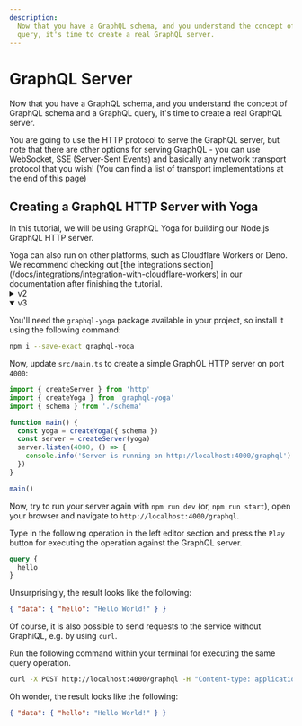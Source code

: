 ```yaml
---
description:
  Now that you have a GraphQL schema, and you understand the concept of GraphQL schema and a GraphQL
  query, it's time to create a real GraphQL server.
---
```



# GraphQL Server

Now that you have a GraphQL schema, and you understand the concept of GraphQL schema and a GraphQL
query, it's time to create a real GraphQL server.

You are going to use the HTTP protocol to serve the GraphQL server, but note that there are other
options for serving GraphQL - you can use WebSocket, SSE (Server-Sent Events) and basically any
network transport protocol that you wish! (You can find a list of transport implementations at the
end of this page)

## Creating a GraphQL HTTP Server with Yoga

In this tutorial, we will be using GraphQL Yoga for building our Node.js GraphQL HTTP server.

<Callout>
  Yoga can also run on other platforms, such as Cloudflare Workers or Deno. We recommend checking
  out [the integrations section](/docs/integrations/integration-with-cloudflare-workers) in our
  documentation after finishing the tutorial.
</Callout>

<details>
  <summary>v2</summary>

You'll need the `@graphql-yoga/node` package available in your project, so install it using the
following command:

```sh npm2yarn
npm i --save-exact @graphql-yoga/node
```

Now, update `src/main.ts` to create a simple GraphQL HTTP server on port `4000`:

```ts filename="src/main.ts"
import { createServer } from '@graphql-yoga/node'
import { schema } from './schema'

async function main() {
  const server = createServer({ schema })
  await server.start()
}

main()
```

Now, try to run your server again with `npm run dev` (or, `npm run start`).

The output should look similar to the following:

```text
$ cross-env NODE_ENV=development ts-node-dev --exit-child --respawn src/main.ts
[INFO] 15:40:14 ts-node-dev ver. 1.1.8 (using ts-node ver. 9.1.1, typescript ver. 4.5.5)
[2022-02-25 14:40:17.810 +0000] DEBUG (13296 on DESKTOP-U72CGKK): Setting up server.
[2022-02-25 14:40:17.818 +0000] INFO (13296 on DESKTOP-U72CGKK): GraphQL Server running at http://127.0.0.1:4000/graphql.
```

</details>

<details open>
  <summary>v3</summary>

You'll need the `graphql-yoga` package available in your project, so install it using the following
command:

```sh npm2yarn
npm i --save-exact graphql-yoga
```

Now, update `src/main.ts` to create a simple GraphQL HTTP server on port `4000`:

```ts filename="src/main.ts"
import { createServer } from 'http'
import { createYoga } from 'graphql-yoga'
import { schema } from './schema'

function main() {
  const yoga = createYoga({ schema })
  const server = createServer(yoga)
  server.listen(4000, () => {
    console.info('Server is running on http://localhost:4000/graphql')
  })
}

main()
```

Now, try to run your server again with `npm run dev` (or, `npm run start`), open your browser and
navigate to `http://localhost:4000/graphql`.

</details>

Type in the following operation in the left editor section and press the `Play` button for executing
the operation against the GraphQL server.

```graphql
query {
  hello
}
```

Unsurprisingly, the result looks like the following:

```json
{ "data": { "hello": "Hello World!" } }
```

Of course, it is also possible to send requests to the service without GraphiQL, e.g. by using
`curl`.

Run the following command within your terminal for executing the same query operation.

```sh
curl -X POST http://localhost:4000/graphql -H "Content-type: application/json" --data-raw '{"query": "query { hello }"}'
```

Oh wonder, the result looks like the following:

```json
{ "data": { "hello": "Hello World!" } }
```

